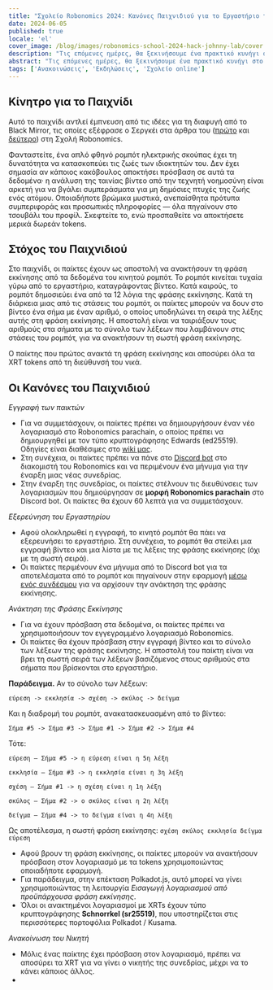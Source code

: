 ```yaml
---
title: "Σχολείο Robonomics 2024: Κανόνες Παιχνιδιού για το Εργαστήριο του Hack Johnny"
date: 2024-06-05
published: true
locale: 'el'
cover_image: /blog/images/robonomics-school-2024-hack-johnny-lab/cover.jpeg
description: "Τις επόμενες ημέρες, θα ξεκινήσουμε ένα πρακτικό κυνήγι στο Σχολείο Robonomics 2024, κατά τη διάρκεια του οποίου θα μπορείτε να νιώσετε σαν πραγματικός παραβάτης απορρήτου και ακόμα και να 'κλέψετε' τα tokens. Ενδιαφέρεστε; Ελέγξτε τους κανόνες για το παιχνίδι 'Εργαστήριο του Hack Johnny'!"
abstract: "Τις επόμενες ημέρες, θα ξεκινήσουμε ένα πρακτικό κυνήγι στο Σχολείο Robonomics 2024, κατά τη διάρκεια του οποίου θα μπορείτε να νιώσετε σαν πραγματικός παραβάτης απορρήτου και ακόμα και να 'κλέψετε' τα tokens. Ενδιαφέρεστε; Ελέγξτε τους κανόνες για το παιχνίδι Εργαστήριο του Hack Johnny!"
tags: ['Ανακοινώσεις', 'Εκδηλώσεις', 'Σχολείο online']
---
```



## Κίνητρο για το Παιχνίδι

Αυτό το παιχνίδι αντλεί έμπνευση από τις ιδέες για τη διαφυγή από το Black Mirror, τις οποίες εξέφρασε ο Σεργκέι στα άρθρα του ([πρώτο](https://robonomics.academy/en/learn/escape-from-black-mirror/overview/) και [δεύτερο](https://robonomics.academy/en/learn/school-2024-iot-vs-ai/overview/)) στη Σχολή Robonomics.

Φανταστείτε, ένα απλό φθηνό ρομπότ ηλεκτρικής σκούπας έχει τη δυνατότητα να κατασκοπεύει τις ζωές των ιδιοκτητών του. Δεν έχει σημασία αν κάποιος κακόβουλος αποκτήσει πρόσβαση σε αυτά τα δεδομένα· η ανάλυση της ταινίας βίντεο από την τεχνητή νοημοσύνη είναι αρκετή για να βγάλει συμπεράσματα για μη δημόσιες πτυχές της ζωής ενός ατόμου. Οποιαδήποτε βρώμικα μυστικά, ανεπαίσθητα πρότυπα συμπεριφοράς και προσωπικές πληροφορίες — όλα πηγαίνουν στο τσουβάλι του προφίλ. Σκεφτείτε το, ενώ προσπαθείτε να αποκτήσετε μερικά δωρεάν tokens.

## Στόχος του Παιχνιδιού

Στο παιχνίδι, οι παίκτες έχουν ως αποστολή να ανακτήσουν τη φράση εκκίνησης από τα δεδομένα του κινητού ρομπότ. Το ρομπότ κινείται τυχαία γύρω από το εργαστήριο, καταγράφοντας βίντεο. Κατά καιρούς, το ρομπότ δημοσιεύει ένα από τα 12 λόγια της φράσης εκκίνησης. Κατά τη διάρκεια μιας από τις στάσεις του ρομπότ, οι παίκτες μπορούν να δουν στο βίντεο ένα σήμα με έναν αριθμό, ο οποίος υποδηλώνει τη σειρά της λέξης αυτής στη φράση εκκίνησης. Η αποστολή είναι να ταιριάξουν τους αριθμούς στα σήματα με το σύνολο των λέξεων που λαμβάνουν στις στάσεις του ρομπότ, για να ανακτήσουν τη σωστή φράση εκκίνησης.

Ο παίκτης που πρώτος ανακτά τη φράση εκκίνησης και αποσύρει όλα τα XRT tokens από τη διεύθυνσή του νικά.

## Οι Κανόνες του Παιχνιδιού

*Εγγραφή των παικτών*

- Για να συμμετάσχουν, οι παίκτες πρέπει να δημιουργήσουν έναν νέο λογαριασμό στο Robonomics parachain, ο οποίος πρέπει να δημιουργηθεί με τον τύπο κρυπτογράφησης Edwards (ed25519). Οδηγίες είναι διαθέσιμες στο [wiki μας](https://wiki.robonomics.network/docs/create-account-in-dapp/).
- Στη συνέχεια, οι παίκτες πρέπει να πάνε στο [Discord bot](https://discordapp.com/channels/803947358492557312/1245395009964871772) στο διακομιστή του Robonomics και να περιμένουν ένα μήνυμα για την έναρξη μιας νέας συνεδρίας.
- Στην έναρξη της συνεδρίας, οι παίκτες στέλνουν τις διευθύνσεις των λογαριασμών που δημιούργησαν σε **μορφή Robonomics parachain** στο Discord bot. Οι παίκτες θα έχουν 60 λεπτά για να συμμετάσχουν.

*Εξερεύνηση του Εργαστηρίου*

- Αφού ολοκληρωθεί η εγγραφή, το κινητό ρομπότ θα πάει να εξερευνήσει το εργαστήριο. Στη συνέχεια, το ρομπότ θα στείλει μια εγγραφή βίντεο και μια λίστα με τις λέξεις της φράσης εκκίνησης (όχι με τη σωστή σειρά).
- Οι παίκτες περιμένουν ένα μήνυμα από το Discord bot για τα αποτελέσματα από το ρομπότ και πηγαίνουν στην εφαρμογή [μέσω ενός συνδέσμου](https://robonomics.academy/en/demoapps/johnnyb-lab/) για να αρχίσουν την ανάκτηση της φράσης εκκίνησης.

*Ανάκτηση της Φράσης Εκκίνησης*

- Για να έχουν πρόσβαση στα δεδομένα, οι παίκτες πρέπει να χρησιμοποιήσουν τον εγγεγραμμένο λογαριασμό Robonomics.
- Οι παίκτες θα έχουν πρόσβαση στην εγγραφή βίντεο και το σύνολο των λέξεων της φράσης εκκίνησης. Η αποστολή του παίκτη είναι να βρει τη σωστή σειρά των λέξεων βασιζόμενος στους αριθμούς στα σήματα που βρίσκονται στο εργαστήριο.

<TextCard alignContent="left">

**Παράδειγμα.** Αν το σύνολο των λέξεων: 

`εύρεση -> εκκλησία -> σχέση -> σκύλος -> δείγμα`

Και η διαδρομή του ρομπότ, ανακατασκευασμένη από το βίντεο: 

`Σήμα #5 -> Σήμα #3 -> Σήμα #1 -> Σήμα #2 -> Σήμα #4`

Τότε:

`εύρεση — Σήμα #5 -> η εύρεση είναι η 5η λέξη`

`εκκλησία — Σήμα #3 -> η εκκλησία είναι η 3η λέξη`

`σχέση — Σήμα #1 -> η σχέση είναι η 1η λέξη`

`σκύλος — Σήμα #2 -> ο σκύλος είναι η 2η λέξη`

`δείγμα — Σήμα #4 -> το δείγμα είναι η 4η λέξη`

Ως αποτέλεσμα, η σωστή φράση εκκίνησης: `σχέση σκύλος εκκλησία δείγμα εύρεση`

</TextCard>


- Αφού βρουν τη φράση εκκίνησης, οι παίκτες μπορούν να ανακτήσουν πρόσβαση στον λογαριασμό με τα tokens χρησιμοποιώντας οποιαδήποτε εφαρμογή.
- Για παράδειγμα, στην επέκταση Polkadot.js, αυτό μπορεί να γίνει χρησιμοποιώντας τη λειτουργία *Εισαγωγή λογαριασμού από προϋπάρχουσα φράση εκκίνησης*.
- Όλοι οι ανακτημένοι λογαριασμοί με XRTs έχουν τύπο κρυπτογράφησης **Schnorrkel (sr25519)**, που υποστηρίζεται στις περισσότερες πορτοφόλια Polkadot / Kusama.


*Ανακοίνωση του Νικητή*

- Μόλις ένας παίκτης έχει πρόσβαση στον λογαριασμό, πρέπει να αποσύρει τα XRT για να γίνει ο νικητής της συνεδρίας, μέχρι να το κάνει κάποιος άλλος.
-